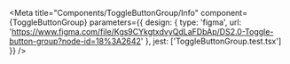 
<Meta
  title="Components/ToggleButtonGroup/Info"
  component={ToggleButtonGroup}
  parameters={{
    design: {
      type: 'figma',
      url: 'https://www.figma.com/file/Kgs9CYkgtxdvyQdLaFDbAp/DS2.0-Toggle-button-group?node-id=18%3A2642'
    },
    jest: ['ToggleButtonGroup.test.tsx']
  }}
/>

<Story of={DecoratorDefault} />

<Unstyled>
  <Stories />
</Unstyled>
